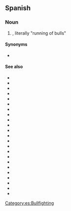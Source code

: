 ==Spanish==

===Noun===
{{es-noun|f|corridas de toros}}

# {{l|en|bullfight}} {{gloss|bullfighting event}}, literally "running of bulls"

====Synonyms====
* {{sense|bullfight}} {{l|es|corrida}}

====See also====
* {{l|es|banderilla}}
* {{l|es|banderillero}}
* {{l|es|capote}}
* {{l|es|descabello}}
* {{l|es|estocada}}
* {{l|es|estoque}}
* {{l|es|faena}}
* {{l|es|indulto}}
* {{l|es|matador}}
* {{l|es|montera}}
* {{l|es|muleta}}
* {{l|es|novillada}}
* {{l|es|novillero}}
* {{l|es|pica}}
* {{l|es|picador}}
* {{l|es|plaza de toros}}
* {{l|es|puntilla}}
* {{l|es|rejoneador}}
* {{l|es|tauromaquia}}
* {{l|es|tercio}}
* {{l|es|toreador}}
* {{l|es|torero}}
* {{l|es|vara}}

[[Category:es:Bullfighting]]